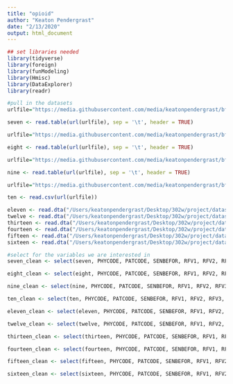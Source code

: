 ```yaml
---
title: "opioid"
author: "Keaton Pendergrast"
date: "2/13/2020"
output: html_document
---
```


```r
## set libraries needed
library(tidyverse)
library(foreign)
library(funModeling)
library(Hmisc)
library(DataExplorer)
library(readr)
```

```r
#pull in the datasets
urlfile="https://media.githubusercontent.com/media/keatonpendergrast/bfb/master/2007.tsv?token=AORSSRNHHCM7QQMBX7FXFBS6I5YZO"

seven <- read.table(url(urlfile), sep = '\t', header = TRUE)

urlfile="https://media.githubusercontent.com/media/keatonpendergrast/bfb/master/2008.tsv?token=AORSSRJT5WIAIO5XAAVZKPK6I5ZNI"

eight <- read.table(url(urlfile), sep = '\t', header = TRUE)

urlfile="https://media.githubusercontent.com/media/keatonpendergrast/bfb/master/2009.tsv?token=AORSSRMLDOOYV6M2R24TQTC6I5ZQ6"

nine <- read.table(url(urlfile), sep = '\t', header = TRUE)

urlfile="https://media.githubusercontent.com/media/keatonpendergrast/bfb/master/2010.csv?token=AORSSRJ3OC72OJ37KMIBWSK6I52SM"

ten <- read.csv(url(urlfile))

eleven <- read.dta("/Users/keatonpendergrast/Desktop/302w/project/datasets/2011.dta")
twelve <- read.dta("/Users/keatonpendergrast/Desktop/302w/project/datasets/2012.dta")
thirteen <- read.dta("/Users/keatonpendergrast/Desktop/302w/project/datasets/2013.dta")
fourteen <- read.dta("/Users/keatonpendergrast/Desktop/302w/project/datasets/2014.dta")
fifteen <- read.dta("/Users/keatonpendergrast/Desktop/302w/project/datasets/2015.dta")
sixteen <- read.dta("/Users/keatonpendergrast/Desktop/302w/project/datasets/2016.dta")
```

```r
#select for the variables we are interested in
seven_clean <- select(seven, PHYCODE, PATCODE, SENBEFOR, RFV1, RFV2, RFV3, INJURY, CONTSUB1, CONTSUB2, CONTSUB3, CONTSUB4, CONTSUB5, CONTSUB6, CONTSUB7, CONTSUB8, MED1, MED2, MED3, MED4, MED5, MED6, MED7, MED8, NCMED1, NCMED2, NCMED3, NCMED4, NCMED5, NCMED6, NCMED7, NCMED8)

eight_clean <- select(eight, PHYCODE, PATCODE, SENBEFOR, RFV1, RFV2, RFV3, INJURY, CONTSUB1, CONTSUB2, CONTSUB3, CONTSUB4, CONTSUB5, CONTSUB6, CONTSUB7, CONTSUB8, MED1, MED2, MED3, MED4, MED5, MED6, MED7, MED8, NCMED1, NCMED2, NCMED3, NCMED4, NCMED5, NCMED6, NCMED7, NCMED8)

nine_clean <- select(nine, PHYCODE, PATCODE, SENBEFOR, RFV1, RFV2, RFV3, INJURY, CONTSUB1, CONTSUB2, CONTSUB3, CONTSUB4, CONTSUB5, CONTSUB6, CONTSUB7, CONTSUB8, MED1, MED2, MED3, MED4, MED5, MED6, MED7, MED8, NCMED1, NCMED2, NCMED3, NCMED4, NCMED5, NCMED6, NCMED7, NCMED8)

ten_clean <- select(ten, PHYCODE, PATCODE, SENBEFOR, RFV1, RFV2, RFV3, INJURY, CONTSUB1, CONTSUB2, CONTSUB3, CONTSUB4, CONTSUB5, CONTSUB6, CONTSUB7, CONTSUB8, MED1, MED2, MED3, MED4, MED5, MED6, MED7, MED8, NCMED1, NCMED2, NCMED3, NCMED4, NCMED5, NCMED6, NCMED7, NCMED8)

eleven_clean <- select(eleven, PHYCODE, PATCODE, SENBEFOR, RFV1, RFV2, RFV3, INJURY, CONTSUB1, CONTSUB2, CONTSUB3, CONTSUB4, CONTSUB5, CONTSUB6, CONTSUB7, CONTSUB8, MED1, MED2, MED3, MED4, MED5, MED6, MED7, MED8, NCMED1, NCMED2, NCMED3, NCMED4, NCMED5, NCMED6, NCMED7, NCMED8)

twelve_clean <- select(twelve, PHYCODE, PATCODE, SENBEFOR, RFV1, RFV2, RFV3, INJURY, CONTSUB1, CONTSUB2, CONTSUB3, CONTSUB4, CONTSUB5, CONTSUB6, CONTSUB7, CONTSUB8, MED1, MED2, MED3, MED4, MED5, MED6, MED7, MED8, NCMED1, NCMED2, NCMED3, NCMED4, NCMED5, NCMED6, NCMED7, NCMED8)

thirteen_clean <- select(thirteen, PHYCODE, PATCODE, SENBEFOR, RFV1, RFV2, RFV3, INJURY, CONTSUB1, CONTSUB2, CONTSUB3, CONTSUB4, CONTSUB5, CONTSUB6, CONTSUB7, CONTSUB8, MED1, MED2, MED3, MED4, MED5, MED6, MED7, MED8, NCMED1, NCMED2, NCMED3, NCMED4, NCMED5, NCMED6, NCMED7, NCMED8)

fourteen_clean <- select(fourteen, PHYCODE, PATCODE, SENBEFOR, RFV1, RFV2, RFV3, INJURY, CONTSUB1, CONTSUB2, CONTSUB3, CONTSUB4, CONTSUB5, CONTSUB6, CONTSUB7, CONTSUB8, MED1, MED2, MED3, MED4, MED5, MED6, MED7, MED8, NCMED1, NCMED2, NCMED3, NCMED4, NCMED5, NCMED6, NCMED7, NCMED8)

fifteen_clean <- select(fifteen, PHYCODE, PATCODE, SENBEFOR, RFV1, RFV2, RFV3, INJURY, CONTSUB1, CONTSUB2, CONTSUB3, CONTSUB4, CONTSUB5, CONTSUB6, CONTSUB7, CONTSUB8, MED1, MED2, MED3, MED4, MED5, MED6, MED7, MED8, NCMED1, NCMED2, NCMED3, NCMED4, NCMED5, NCMED6, NCMED7, NCMED8)

sixteen_clean <- select(sixteen, PHYCODE, PATCODE, SENBEFOR, RFV1, RFV2, RFV3, INJURY, CONTSUB1, CONTSUB2, CONTSUB3, CONTSUB4, CONTSUB5, CONTSUB6, CONTSUB7, CONTSUB8, MED1, MED2, MED3, MED4, MED5, MED6, MED7, MED8, NCMED1, NCMED2, NCMED3, NCMED4, NCMED5, NCMED6, NCMED7, NCMED8)
```
